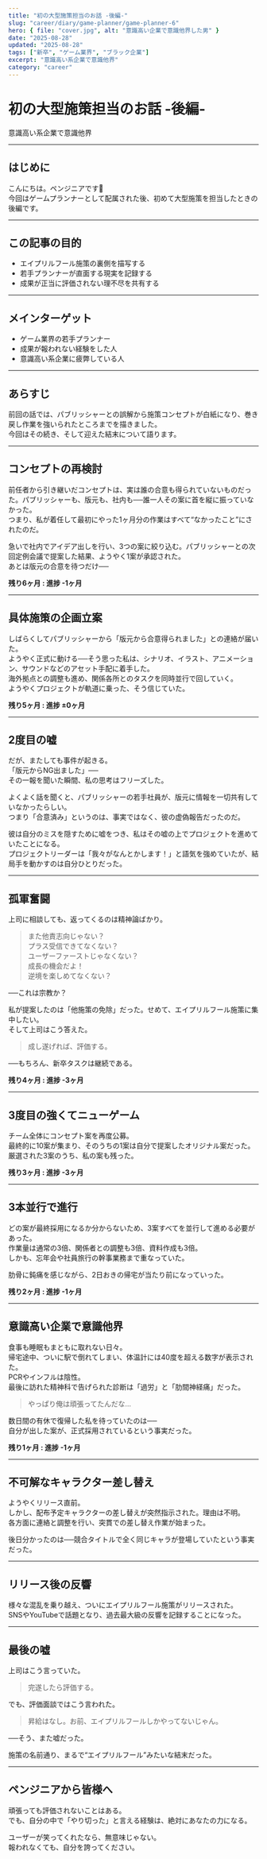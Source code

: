 ```yaml
---
title: "初の大型施策担当のお話 -後編-"
slug: "career/diary/game-planner/game-planner-6"
hero: { file: "cover.jpg", alt: "意識高い企業で意識他界した男" }
date: "2025-08-28"
updated: "2025-08-28"
tags: ["新卒", "ゲーム業界", "ブラック企業"]
excerpt: "意識高い系企業で意識他界"
category: "career"
---
```


# 初の大型施策担当のお話 -後編-

意識高い系企業で意識他界

---

## はじめに

こんにちは。ペンジニアです🐧  
今回はゲームプランナーとして配属された後、初めて大型施策を担当したときの後編です。

---

## この記事の目的

- エイプリルフール施策の裏側を描写する  
- 若手プランナーが直面する現実を記録する  
- 成果が正当に評価されない理不尽を共有する  

---

## メインターゲット

- ゲーム業界の若手プランナー  
- 成果が報われない経験をした人  
- 意識高い系企業に疲弊している人  

---

## あらすじ

前回の話では、パブリッシャーとの誤解から施策コンセプトが白紙になり、巻き戻し作業を強いられたところまでを描きました。  
今回はその続き、そして迎えた結末について語ります。

---

## コンセプトの再検討

前任者から引き継いだコンセプトは、実は誰の合意も得られていないものだった。パブリッシャーも、版元も、社内も──誰一人その案に首を縦に振っていなかった。  
つまり、私が着任して最初にやった1ヶ月分の作業はすべて“なかったこと”にされたのだ。

急いで社内でアイデア出しを行い、3つの案に絞り込む。パブリッシャーとの次回定例会議で提案した結果、ようやく1案が承認された。  
あとは版元の合意を待つだけ──

**残り6ヶ月 : 進捗 -1ヶ月**

---

## 具体施策の企画立案

しばらくしてパブリッシャーから「版元から合意得られました」との連絡が届いた。  
ようやく正式に動ける──そう思った私は、シナリオ、イラスト、アニメーション、サウンドなどのアセット手配に着手した。  
海外拠点との調整も進め、関係各所とのタスクを同時並行で回していく。  
ようやくプロジェクトが軌道に乗った、そう信じていた。

**残り5ヶ月 : 進捗 ±0ヶ月**

---

## 2度目の嘘

だが、またしても事件が起きる。  
「版元からNG出ました」──  
その一報を聞いた瞬間、私の思考はフリーズした。

よくよく話を聞くと、パブリッシャーの若手社員が、版元に情報を一切共有していなかったらしい。  
つまり「合意済み」というのは、事実ではなく、彼の虚偽報告だったのだ。

彼は自分のミスを隠すために嘘をつき、私はその嘘の上でプロジェクトを進めていたことになる。  
プロジェクトリーダーは「我々がなんとかします！」と語気を強めていたが、結局手を動かすのは自分ひとりだった。

---

## 孤軍奮闘

上司に相談しても、返ってくるのは精神論ばかり。

> また他責志向じゃない？  
> プラス受信できてなくない？  
> ユーザーファーストじゃなくない？  
> 成長の機会だよ！  
> 逆境を楽しめてなくない？

──これは宗教か？

私が提案したのは「他施策の免除」だった。せめて、エイプリルフール施策に集中したい。  
そして上司はこう答えた。

> 成し遂げれば、評価する。

──もちろん、新卒タスクは継続である。

**残り4ヶ月 : 進捗 -3ヶ月**

---

## 3度目の強くてニューゲーム

チーム全体にコンセプト案を再度公募。  
最終的に10案が集まり、そのうちの1案は自分で提案したオリジナル案だった。  
厳選された3案のうち、私の案も残った。

**残り3ヶ月 : 進捗 -3ヶ月**

---

## 3本並行で進行

どの案が最終採用になるか分からないため、3案すべてを並行して進める必要があった。  
作業量は通常の3倍、関係者との調整も3倍、資料作成も3倍。  
しかも、忘年会や社員旅行の幹事業務まで重なっていた。

肋骨に鈍痛を感じながら、2日おきの帰宅が当たり前になっていった。

**残り2ヶ月 : 進捗 -1ヶ月**

---

## 意識高い企業で意識他界

食事も睡眠もまともに取れない日々。  
帰宅途中、ついに駅で倒れてしまい、体温計には40度を超える数字が表示された。  
PCRやインフルは陰性。  
最後に訪れた精神科で告げられた診断は「過労」と「肋間神経痛」だった。

> やっぱり俺は頑張ってたんだな…

数日間の有休で復帰した私を待っていたのは──  
自分が出した案が、正式採用されているという事実だった。

**残り1ヶ月 : 進捗 -1ヶ月**

---

## 不可解なキャラクター差し替え

ようやくリリース直前。  
しかし、配布予定キャラクターの差し替えが突然指示された。理由は不明。  
各方面に連絡と調整を行い、突貫での差し替え作業が始まった。

後日分かったのは──競合タイトルで全く同じキャラが登場していたという事実だった。

---

## リリース後の反響

様々な混乱を乗り越え、ついにエイプリルフール施策がリリースされた。  
SNSやYouTubeで話題となり、過去最大級の反響を記録することになった。

---

## 最後の嘘

上司はこう言っていた。

> 完遂したら評価する。

でも、評価面談ではこう言われた。

> 昇給はなし。お前、エイプリルフールしかやってないじゃん。

──そう、また嘘だった。

施策の名前通り、まるで“エイプリルフール”みたいな結末だった。

---

## ペンジニアから皆様へ

頑張っても評価されないことはある。  
でも、自分の中で「やり切った」と言える経験は、絶対にあなたの力になる。  

ユーザーが笑ってくれたなら、無意味じゃない。  
報われなくても、自分を誇ってください。
